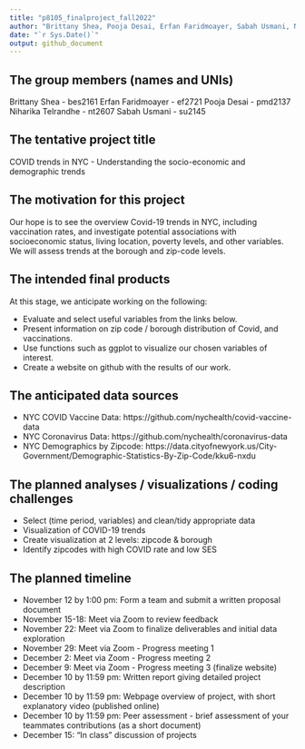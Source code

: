 ```yaml
---
title: "p8105_finalproject_fall2022"
author: "Brittany Shea, Pooja Desai, Erfan Faridmoayer, Sabah Usmani, Niharika Telrandhe"
date: "`r Sys.Date()`"
output: github_document
---
```


## The group members (names and UNIs)
Brittany Shea - bes2161
Erfan Faridmoayer - ef2721
Pooja Desai - pmd2137
Niharika Telrandhe - nt2607
Sabah Usmani - su2145
 
## The tentative project title
COVID trends in NYC - Understanding the socio-economic and demographic trends
 
## The motivation for this project
Our hope is to see the overview Covid-19 trends in NYC, including vaccination rates, and investigate potential associations with socioeconomic status, living location, poverty levels, and other variables. We will assess trends at the borough and zip-code levels. 
 
## The intended final products
At this stage, we anticipate working on the following:

- Evaluate and select useful variables from the links below.
- Present information on zip code / borough distribution of Covid, and vaccinations.
- Use functions such as ggplot to visualize our chosen variables of interest.
- Create a website on github with the results of our work. 
 
## The anticipated data sources
 -  NYC COVID Vaccine Data:  https://github.com/nychealth/covid-vaccine-data 
 - NYC Coronavirus Data: https://github.com/nychealth/coronavirus-data 
 - NYC Demographics by Zipcode: https://data.cityofnewyork.us/City-Government/Demographic-Statistics-By-Zip-Code/kku6-nxdu 
 
## The planned analyses / visualizations / coding challenges
  - Select (time period, variables) and clean/tidy appropriate data
  - Visualization of COVID-19 trends 
  - Create visualization at 2 levels: zipcode &  borough 
  - Identify zipcodes with high COVID rate and low SES
 
## The planned timeline
  - November 12 by 1:00 pm:	Form a team and submit a	written proposal document
  - November 15-18:	Meet via Zoom to review feedback 
  - November 22: Meet via Zoom to finalize deliverables and initial data exploration
  - November 29: Meet via Zoom - Progress meeting 1
  - December 2: Meet via Zoom - Progress meeting 2
  - December 9: Meet via Zoom - Progress meeting 3 (finalize website)
  - December 10 by 11:59 pm: Written report giving detailed project description
  - December 10 by 11:59 pm: Webpage overview of project, with short explanatory video (published online)
  - December 10 by 11:59 pm:	Peer assessment	- brief assessment of your teammates contributions (as a short document)
  - December 15:	“In class” discussion of projects
